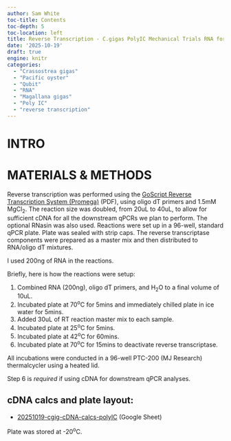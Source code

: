```yaml
---
author: Sam White
toc-title: Contents
toc-depth: 5
toc-location: left
title: Reverse Transcription - C.gigas PolyIC Mechanical Trials RNA for Valentina from 20251002
date: '2025-10-19'
draft: true
engine: knitr
categories:
  - "Crassostrea gigas"
  - "Pacific oyster"
  - "Qubit"
  - "RNA"
  - "Magallana gigas"
  - "Poly IC"
  - "reverse transcription"
---
```

# INTRO



# MATERIALS & METHODS

Reverse transcription was performed using the [GoScript Reverse Transcription System (Promega)](https://github.com/RobertsLab/resources/blob/master/protocols/Commercial_Protocols/Promega-goscript-reverse-transcription-system-protocol.pdf) (PDF), using oligo dT primers and 1.5mM MgCl<sub>2</sub>. The reaction size was doubled, from 20uL to 40uL, to allow for sufficient cDNA for all the downstream qPCRs we plan to perform. The optional RNasin was also used. Reactions were set up in a 96-well, standard qPCR plate. Plate was sealed with strip caps. The reverse transcriptase components were prepared as a master mix and then distributed to RNA/oligo dT mixtures.

I used 200ng of RNA in the reactions.



Briefly, here is how the reactions were setup:

1. Combined RNA (200ng), oligo dT primers, and H<sub>2</sub>O to a final volume of 10uL.
2. Incubated plate at 70<sup>o</sup>C for 5mins and immediately chilled plate in ice water for 5mins.
3. Added 30uL of RT reaction master mix to each sample.
4. Incubated plate at 25<sup>o</sup>C for 5mins.
5. Incubated plate at 42<sup>o</sup>C for 60mins.
6. Incubated plate at 70<sup>o</sup>C for 15mins to deactivate reverse transcriptase.

All incubations were conducted in a 96-well PTC-200 (MJ Research) thermalcycler using a heated lid.

::: {.callout-important}
Step 6 is _required_ if using cDNA for downstream qPCR analyses.
:::

## cDNA calcs and plate layout:

- [20251019-cgig-cDNA-calcs-polyIC](https://docs.google.com/spreadsheets/d/1jz4OLddk1oRCsNAV96OLfXdmBld0oT3vtq1vJWDG4iI/edit?usp=sharing) (Google Sheet)

Plate was stored at -20<sup>o</sup>C.